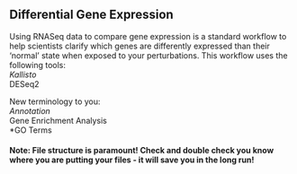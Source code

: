 ## Differential Gene Expression

Using RNASeq data to compare gene expression is a standard workflow to help scientists clarify which genes are differently expressed than their 'normal' state when exposed to your perturbations. This workflow uses the following tools:  
*Kallisto  
*DESeq2  

New terminology to you:  
*Annotation  
*Gene Enrichment Analysis  
*GO Terms  

#### Note: File structure is paramount! Check and double check you know where you are putting your files - it will save you in the long run!  


